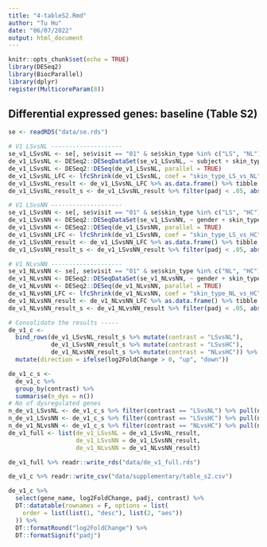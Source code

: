 ```yaml
---
title: "4-tableS2.Rmd"
author: "Tu Hu"
date: "06/07/2022"
output: html_document
---
```


```r
knitr::opts_chunk$set(echo = TRUE)
library(DESeq2)
library(BiocParallel)
library(dplyr)
register(MulticoreParam(8))
```

## Differential expressed genes: baseline (Table S2)

```r
se <- readRDS("data/se.rds")
```

```r
# V1 LSvsNL --------------------
se_v1_LSvsNL <- se[, se$visit == "01" & se$skin_type %in% c("LS", "NL")]
de_v1_LSvsNL <- DESeq2::DESeqDataSet(se_v1_LSvsNL, ~ subject + skin_type)
de_v1_LSvsNL <- DESeq2::DESeq(de_v1_LSvsNL, parallel = TRUE)
de_v1_LSvsNL_LFC <- lfcShrink(de_v1_LSvsNL, coef = "skin_type_LS_vs_NL", type = "apeglm", parallel = TRUE, quiet = TRUE)
de_v1_LSvsNL_result <- de_v1_LSvsNL_LFC %>% as.data.frame() %>% tibble::rownames_to_column(var = "gene_name") %>% tibble()
de_v1_LSvsNL_result_s <- de_v1_LSvsNL_result %>% filter(padj < .05, abs(log2FoldChange) > 1)

# V1 LSvsNN --------------------
se_v1_LSvsNN <- se[, se$visit == "01" & se$skin_type %in% c("LS", "HC")]
de_v1_LSvsNN <- DESeq2::DESeqDataSet(se_v1_LSvsNN, ~ gender + skin_type) 
de_v1_LSvsNN <- DESeq2::DESeq(de_v1_LSvsNN, parallel = TRUE)
de_v1_LSvsNN_LFC <- lfcShrink(de_v1_LSvsNN, coef = "skin_type_LS_vs_HC", type = "apeglm", parallel = TRUE, quiet = TRUE)
de_v1_LSvsNN_result <- de_v1_LSvsNN_LFC %>% as.data.frame() %>% tibble::rownames_to_column(var = "gene_name") %>% tibble()
de_v1_LSvsNN_result_s <- de_v1_LSvsNN_result %>% filter(padj < .05, abs(log2FoldChange) > 1)

# V1 NLvsNN --------------------
se_v1_NLvsNN <- se[, se$visit == "01" & se$skin_type %in% c("NL", "HC")]
de_v1_NLvsNN <- DESeq2::DESeqDataSet(se_v1_NLvsNN, ~ gender + skin_type) 
de_v1_NLvsNN <- DESeq2::DESeq(de_v1_NLvsNN, parallel = TRUE)
de_v1_NLvsNN_LFC <- lfcShrink(de_v1_NLvsNN, coef = "skin_type_NL_vs_HC", type = "apeglm", parallel = TRUE, quiet = TRUE)
de_v1_NLvsNN_result <- de_v1_NLvsNN_LFC %>% as.data.frame() %>% tibble::rownames_to_column(var = "gene_name") %>% tibble()
de_v1_NLvsNN_result_s <- de_v1_NLvsNN_result %>% filter(padj < .05, abs(log2FoldChange) > 1)

# Consolidate the results -----
de_v1_c <-
  bind_rows(de_v1_LSvsNL_result_s %>% mutate(contrast = "LSvsNL"),
            de_v1_LSvsNN_result_s %>% mutate(contrast = "LSvsHC"),
            de_v1_NLvsNN_result_s %>% mutate(contrast = "NLvsHC")) %>% 
  mutate(direction = ifelse(log2FoldChange > 0, "up", "down"))

de_v1_c_s <-
  de_v1_c %>% 
  group_by(contrast) %>% 
  summarise(n_dys = n())
# No of dysregulated genes
n_de_v1_LSvsNL <- de_v1_c_s %>% filter(contrast == "LSvsNL") %>% pull(n_dys)
n_de_v1_LSvsNN <- de_v1_c_s %>% filter(contrast == "LSvsHC") %>% pull(n_dys)
n_de_v1_NLvsNN <- de_v1_c_s %>% filter(contrast == "NLvsHC") %>% pull(n_dys)
de_v1_full <- list(de_v1_LSvsNL = de_v1_LSvsNL_result, 
                   de_v1_LSvsNN = de_v1_LSvsNN_result, 
                   de_v1_NLvsNN = de_v1_NLvsNN_result)
```

```r
de_v1_full %>% readr::write_rds("data/de_v1_full.rds")
```

```r
de_v1_c %>% readr::write_csv("data/supplementary/table_s2.csv")
```

```r
de_v1_c %>% 
  select(gene_name, log2FoldChange, padj, contrast) %>% 
  DT::datatable(rownames = F, options = list(
    order = list(list(1, "desc"), list(2, "aes"))
  )) %>% 
  DT::formatRound("log2FoldChange") %>% 
  DT::formatSignif("padj")
```
